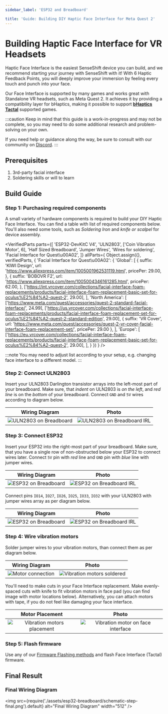 ```yaml
---
sidebar_label: 'ESP32 and Breadboard'

title: 'Guide: Building DIY Haptic Face Interface for Meta Quest 2'
---
```



# Building Haptic Face Interface for VR Headsets

Haptic Face Interface is the easiest SenseShift device you can build, and we recommend starting your journey with SenseShift with it! With 6 Haptic Feedback Points, you will deeply improve your immersion by feeling every touch and punch into your face.

Our Face Interface is supported by many games and works great with Standalone VR headsets, such as Meta Quest 2. It achieves it by providing a compatibility layer for bHaptics, making it possible to support **[bHaptics Tactal](https://www.bhaptics.com/tactsuit/tactal)** supported games.

:::caution
Keep in mind that this guide is a work-in-progress and may not be complete, so you may need to do some additional research and problem-solving on your own.

If you need help or guidance along the way, be sure to consult with our community on [Discord](https://discord.gg/YUtRKAqty2).
:::

## Prerequisites

1. 3rd-party facial interface
2. Soldering skills or will to learn

## Build Guide

### Step 1: Purchasing required components

A small variety of hardware components is required to build your DIY Haptic Face Interface. You can find a table with list of required components below. You'll also need some tools, such as _Soldering Iron_ and _knife or scalpel_ for device assembly.

<VerifiedParts
  parts={[
    'ESP32-DevKitC V4',
    'ULN2803',
    ['Coin Vibration Motor', 6],
    'Half Sized Breadboard',
    'Jumper Wires',
    'Wires for soldering',
    'Facial Interface for Quest\u00A02',
  ]}
  allParts={
    Object.assign({}, verifiedParts, {
      'Facial Interface for Quest\u00A02': {
        'Global': [
          {
            suffix: 'KIWI Design',
            url: 'https://www.aliexpress.com/item/1005001962531119.html',
            pricePer: 29.00,
          },
          {
            suffix: 'BOBOVR F2',
            url: 'https://www.aliexpress.com/item/1005004346161285.html',
            pricePer: 62.00,
          },
          ['https://int.vrcover.com/collections/facial-interface-foam-replacements/products/facial-interface-foam-replacement-basic-set-for-oculus%E2%84%A2-quest-2', 29.00],
        ],
        'North America': [
          ['https://www.meta.com/quest/accessories/quest-2-standard-facial-interface/', 24.99],
          ['https://us.vrcover.com/collections/facial-interface-foam-replacements/products/facial-interface-foam-replacement-set-for-oculus%E2%84%A2-quest-2-standard-edition', 29.00],
          {
            suffix: 'VR Cover',
            url: 'https://www.meta.com/quest/accessories/quest-2-vr-cover-facial-interface-foam-replacement-set/',
            pricePer: 29.00
          },
        ],
        'Europe': [
          ['https://eu.vrcover.com/collections/facial-interface-foam-replacements/products/facial-interface-foam-replacement-basic-set-for-oculus%E2%84%A2-quest-2', 29.00],
        ],
      }
    })
  }
/>

:::note
You may need to adjust list according to your setup, e.g. changing face interface to a different model.
:::

### Step 2: Connect ULN2803

Insert your ULN2803 Darlington transistor arrays into the left-most part of your breadboard. Make sure, that _indent_ on ULN2803 is _on the left_, and _red line_ is on the _bottom_ of your breadboard. Connect `GND` and `5V` wires according to diagram below.

| Wiring Diagram | Photo |
| :------------: | :---: |
| ![ULN2803 on Breadboard](./assets/esp32-breadboard/schematic-step-2.png) | ![ULN2803 on Breadboard IRL](https://i.imgur.com/6ouCKcL.jpg) |

### Step 3: Connect ESP32

Insert your ESP32 into the right-most part of your breadboard. Make sure, that you have a single row of non-obstructed below your ESP32 to connect wires later. Connect `5V` pin with _red_ line and `GND` pin with _blue_ line with jumper wires.

| Wiring Diagram | Photo |
| :------------: | :---: |
| ![ESP32 on Breadboard](./assets/esp32-breadboard/schematic-step-3-1.png) | ![ESP32 on Breadboard IRL](https://i.imgur.com/NtM7IXg.jpg) |

Connect pins `IO14`, `IO27`, `IO26`, `IO25`, `IO33`, `IO32` with your ULN2803 with jumper wires array as per diagram below.

| Wiring Diagram | Photo |
| :------------: | :---: |
| ![ESP32 on Breadboard](./assets/esp32-breadboard/schematic-step-3-2.png) | ![ESP32 on Breadboard IRL](https://i.imgur.com/GDmuFiE.jpg) |

### Step 4: Wire vibration motors

Solder jumper wires to your vibration motors, than connect them as per diagram below.

| Wiring Diagram | Photo |
| :------------: | :---: |
| ![Motor connection](./assets/esp32-breadboard/schematic-step-final.png) | ![Vibration motors soldered](https://i.imgur.com/qigeFM0.jpg) |

You'll need to make cuts in your Face Interface replacement. Make evenly-spaced cuts with knife to fit vibration motors in face pad (you can find image with motor locations below).
Alternatively, you can attach motors with tape, if you do not feel like damaging your face interface.

| Motor Placement                                                        | Photo |
| :--------------------------------------------------------------------: | :---: |
| ![Vibration motors placement](/img/face-interface-motor-placement.png) | ![Vibration motor on face interface](https://i.imgur.com/a5Uirb0.jpg) |


### Step 5: Flash firmware

Use any of our [Firmware Flashing methods](/docs/category/firmware) and flash Face Interface (Tactal) firmware.

## Final Result

### Final Wiring Diagram

<img
  src={require('./assets/esp32-breadboard/schematic-step-final.png').default}
  alt="Final Wiring Diagram"
  width="512"
/>